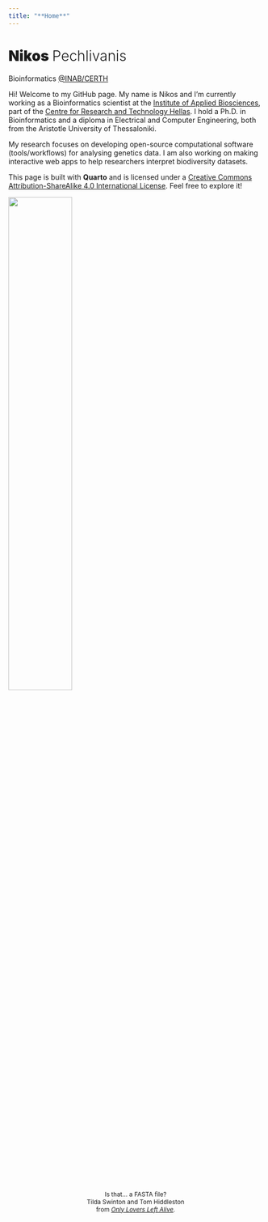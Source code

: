 ```yaml
---
title: "**Home**"
---
```


# [Nikos]{style="font-weight:900;"} [Pechlivanis]{style="font-weight:300;"}

Bioinformatics [\@INAB/CERTH](https://www.inab.certh.gr/)

Hi! Welcome to my GitHub page. My name is Nikos and I'm currently working as a Bioinformatics scientist at the [Institute of Applied Biosciences](https://www.inab.certh.gr/), part of the [Centre for Research and Technology Hellas](https://www.certh.gr/root.en.aspx). I hold a Ph.D. in Bioinformatics and a diploma in Electrical and Computer Engineering, both from the Aristotle University of Thessaloniki.

My research focuses on developing open-source computational software (tools/workflows) for analysing genetics data. I am also working on making interactive web apps to help researchers interpret biodiversity datasets.

This page is built with **Quarto** and is licensed under a [Creative Commons Attribution-ShareAlike 4.0 International License](http://creativecommons.org/licenses/by-sa/4.0/). Feel free to explore it!

![](images/hissing.jpg){fig-cap-location="top" fig-align="center" width="50%"}

::: {style="text-align: center; font-size: .75rem"}
Is that... a FASTA file?<br>Tilda Swinton and Tom Hiddleston<br>from [*Only Lovers Left Alive*](https://www.imdb.com/title/tt1714915/).
:::